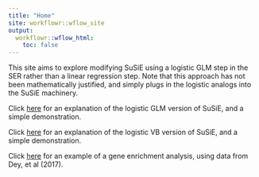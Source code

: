 ```yaml
---
title: "Home"
site: workflowr::wflow_site
output:
  workflowr::wflow_html:
    toc: false
---
```


This site aims to explore modifying SuSiE using a logistic GLM step in the SER rather than a linear regression step. Note that this approach has not been mathematically justified, and simply plugs in the logistic analogs into the SuSiE machinery.

Click [here](susie_logistic_demonstration.html) for an explanation of the logistic GLM version of SuSiE, and a simple demonstration.

Click [here](VB_susie_logistic_demonstration.html) for an explanation of the logistic VB version of SuSiE, and a simple demonstration.

Click [here](gene_enrichment_example.html) for an example of a gene enrichment analysis, using data from Dey, et al (2017).

